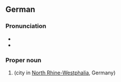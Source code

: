 ==German==
{{wikipedia}}
{{wikipedia|lang=de}}

===Pronunciation===
* {{IPA|[ˌmœnçn̩ˈɡlatbax]|lang=de}}
* {{audio|De-Mönchengladbach.ogg|Audio|lang=de}}

===Proper noun===
{{de-proper noun|n}}

# {{l|en|Mönchengladbach}} (city in [[North Rhine-Westphalia]], Germany)

{{topics|de|Cities in Germany}}